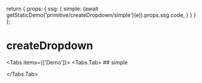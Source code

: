 
  return {
    props: {
      ssg: {
        simple: (await getStaticDemo('primitive/createDropdown/simple')(e)).props.ssg.code,
      }
    }
  }
};

# createDropdown

<Tabs items={['Demo']}>
  <Tabs.Tab>
    ## simple
    <br />
    <CodeDemo Demo={CreateDropdownSimpleDemo} name="simple" />

  </Tabs.Tab>
</Tabs>
